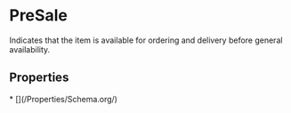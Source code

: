 # PreSale

Indicates that the item is available for ordering and delivery before general availability.

## Properties

<Grid>
* [](/Properties/Schema.org/)

</Grid>

